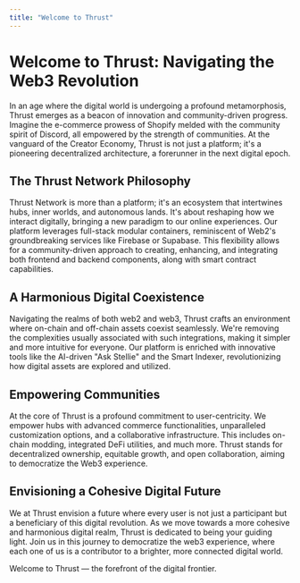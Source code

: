 ```yaml
---
title: "Welcome to Thrust"
---
```


# Welcome to Thrust: Navigating the Web3 Revolution

In an age where the digital world is undergoing a profound metamorphosis, Thrust emerges as a beacon of innovation and community-driven progress. Imagine the e-commerce prowess of Shopify melded with the community spirit of Discord, all empowered by the strength of communities. At the vanguard of the Creator Economy, Thrust is not just a platform; it's a pioneering decentralized architecture, a forerunner in the next digital epoch.

## The Thrust Network Philosophy

Thrust Network is more than a platform; it's an ecosystem that intertwines hubs, inner worlds, and autonomous lands. It's about reshaping how we interact digitally, bringing a new paradigm to our online experiences. Our platform leverages full-stack modular containers, reminiscent of Web2's groundbreaking services like Firebase or Supabase. This flexibility allows for a community-driven approach to creating, enhancing, and integrating both frontend and backend components, along with smart contract capabilities.

## A Harmonious Digital Coexistence

Navigating the realms of both web2 and web3, Thrust crafts an environment where on-chain and off-chain assets coexist seamlessly. We're removing the complexities usually associated with such integrations, making it simpler and more intuitive for everyone. Our platform is enriched with innovative tools like the AI-driven "Ask Stellie" and the Smart Indexer, revolutionizing how digital assets are explored and utilized.

## Empowering Communities

At the core of Thrust is a profound commitment to user-centricity. We empower hubs with advanced commerce functionalities, unparalleled customization options, and a collaborative infrastructure. This includes on-chain modding, integrated DeFi utilities, and much more. Thrust stands for decentralized ownership, equitable growth, and open collaboration, aiming to democratize the Web3 experience.

## Envisioning a Cohesive Digital Future

We at Thrust envision a future where every user is not just a participant but a beneficiary of this digital revolution. As we move towards a more cohesive and harmonious digital realm, Thrust is dedicated to being your guiding light. Join us in this journey to democratize the web3 experience, where each one of us is a contributor to a brighter, more connected digital world.

Welcome to Thrust — the forefront of the digital frontier.